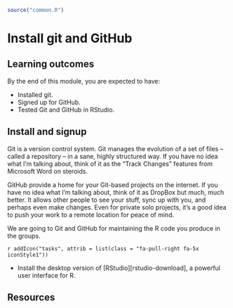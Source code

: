 ```r
source("common.R")
```


# Install git and GitHub

## Learning outcomes

By the end of this module, you are expected to have:

* Installed git.
* Signed up for GitHub.
* Tested Git and GitHub in RStudio.

## Install and signup

<!-- https://happygitwithr.com/big-picture.html -->
Git is a version control system. Git manages the evolution of a set of files – called a repository – in a sane, highly structured way. If you have no idea what I'm talking about, think of it as the "Track Changes" features from Microsoft Word on steroids. 

GitHub provide a home for your Git-based projects on the internet. If you have no idea what I'm talking about, think of it as DropBox but much, much better. It allows other people to see your stuff, sync up with you, and perhaps even make changes. Even for private solo projects, it’s a good idea to push your work to a remote location for peace of mind.

We are going to Git and GitHub for maintaining the R code you produce in the groups.

<div class = "boxTask">
`r addIcon("tasks", attrib = list(class = "fa-pull-right fa-5x iconStyle1"))`  


* Install the desktop version of [RStudio][rstudio-download], a powerful user interface for R. 
</div>

## Resources


   
